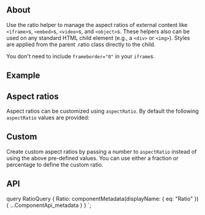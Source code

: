 


<PageHeader
  title="Ratios"
  subTitle="Use generated pseudo elements to make an element maintain the aspect ratio of your choosing. Perfect for responsively handling video or slideshow embeds
  based on the width of the parent."
/>

## About

Use the ratio helper to manage the aspect ratios of external content like
`<iframe>`s, `<embed>`s, `<video>`s, and `<object>`s. These helpers also can be used on
any standard HTML child element (e.g., a `<div>` or `<img>`). Styles are applied from
the parent .ratio class directly to the child.

You don't need to include `frameborder="0"` in your `iframe`s.

## Example

<ReactPlayground codeText={RatioExample} />

## Aspect ratios

Aspect ratios can be customized using `aspectRatio`. By default the following `aspectRatio`
values are provided:

<ReactPlayground
  codeText={RatioDefault}
  exampleClassName={styles.ratioExamples}
/>

## Custom

Create custom aspect ratios by passing a number to `aspectRatio` instead of using the above
pre-defined values. You can use either a fraction or percentage to define the custom ratio.

<ReactPlayground
  codeText={RatioCustom}
  exampleClassName={styles.ratioExamples}
/>

## API

<ComponentApi metadata={props.data.Ratio} />

  query RatioQuery {
    Ratio: componentMetadata(displayName: { eq: "Ratio" }) {
      ...ComponentApi_metadata
    }
  }
`;
